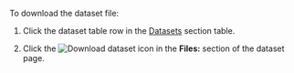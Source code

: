 To download the dataset file:

1. Click the dataset table row in the [Datasets](https://tolokamodels.tech/datasets) section table.

1. Click the <img src="https://tlk-infra-front.azureedge.net/portal-static/uploaded/images/1677056128022/1677056128022_original_svg.svg" alt="Download dataset" /> icon in the **Files:** section of the dataset page.
